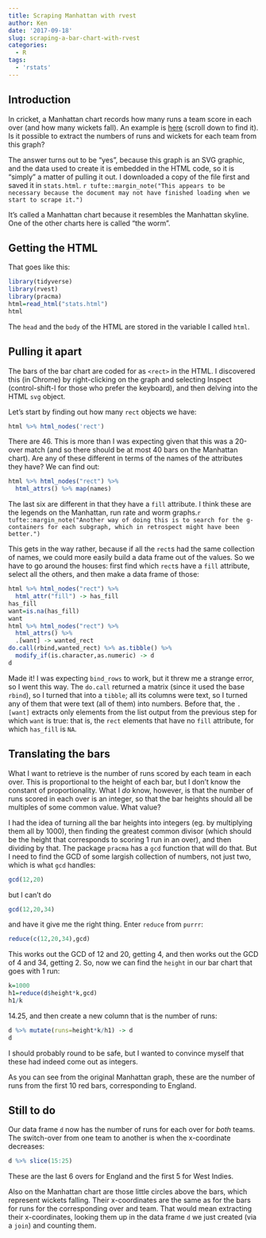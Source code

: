 ```yaml
---
title: Scraping Manhattan with rvest
author: Ken
date: '2017-09-18'
slug: scraping-a-bar-chart-with-rvest
categories:
  - R
tags:
  - 'rstats'
---
```


## Introduction

In cricket, a Manhattan chart records how many runs a team score in each over (and how many wickets fall). An example is [here](http://www.espncricinfo.com/series/10719/statistics/1031665/England-vs-West-Indies-Only-T20I-west-indies-in-england-t20i-match) (scroll down to find it). Is it possible to extract the numbers of runs and wickets for each team from this graph?

The answer turns out to be "yes", because this graph is an SVG graphic, and the data used to create it is embedded in the HTML code, so it is "simply" a matter of pulling it out. I downloaded a copy of the file first and saved it in `stats.html`. `r tufte::margin_note("This appears to be necessary because the document may not have finished loading when we start to scrape it.")`

It's called a Manhattan chart because it resembles the Manhattan skyline. One of the other charts here is called "the worm".

## Getting the HTML

That goes like this:

```r
library(tidyverse)
library(rvest)
library(pracma)
html=read_html("stats.html")
html
```

The `head` and the `body` of the HTML are stored in the variable I called `html`.

## Pulling it apart

The bars of the bar chart are coded for as `<rect>` in the HTML. I discovered this (in Chrome) by right-clicking on the graph and selecting Inspect (control-shift-I for those who prefer the keyboard), and then delving into the HTML `svg` object.

Let's start by finding out how many `rect` objects we have:

```r
html %>% html_nodes('rect') 
```

There are 46. This is more than I was expecting given that this was a 20-over match (and so there should be at most 40 bars on the Manhattan chart). Are any of these different in terms of the names of the attributes they have? We can find out:

```r
html %>% html_nodes("rect") %>% 
  html_attrs() %>% map(names)
```

The last six are different in that they have a `fill` attribute. I think these are the legends on the Manhattan, run rate and worm graphs.`r tufte::margin_note("Another way of doing this is to search for the g-containers for each subgraph, which in retrospect might have been better.")`

This gets in the way rather, because if all the `rect`s had the same collection of names, we could more easily build a data frame out of the values. So we have to go around the houses: first find which `rect`s have a `fill` attribute, select all the others, and then make a data frame of those:

```r
html %>% html_nodes("rect") %>% 
  html_attr("fill") -> has_fill
has_fill
want=is.na(has_fill)
want
html %>% html_nodes("rect") %>% 
  html_attrs() %>% 
  .[want] -> wanted_rect
do.call(rbind,wanted_rect) %>% as.tibble() %>% 
  modify_if(is.character,as.numeric) -> d
d
```

Made it! I was expecting `bind_rows` to work, but it threw me a strange error, so I went this way. The `do.call` returned a matrix (since it used the base `rbind`), so I turned that into a `tibble`; all its columns were text, so I turned any of them that were text (all of them) into numbers. Before that, the `.[want]` extracts only elements from the list output from the previous step for which `want` is true: that is, the `rect` elements that have no `fill` attribute, for which `has_fill` is `NA`.

## Translating the bars

What I want to retrieve is the number of runs scored by each team in each over. This is proportional to the height of each bar, but I don't know the constant of proportionality. What I *do* know, however, is that the number of runs scored in each over is an integer, so that the bar heights should all be multiples of some common value. What value?

I had the idea of turning all the bar heights into integers (eg. by multiplying them all by 1000), then finding the greatest common divisor (which should be the height that corresponds to scoring 1 run in an over), and then dividing by that. The package `pracma` has a `gcd` function that will do that. But I need to find the GCD of some largish collection of numbers, not just two, which is what `gcd` handles:

```r
gcd(12,20)
```

but I can't do

```r
gcd(12,20,34)
```

and have it give me the right thing. Enter `reduce` from `purrr`:

```r
reduce(c(12,20,34),gcd)
```

This works out the GCD of 12 and 20, getting 4, and then works out the GCD of 4 and 34, getting 2. So, now we can find the `height` in our bar chart that goes with 1 run:

```r
k=1000
h1=reduce(d$height*k,gcd)
h1/k
```

14.25, and then create a new column that is the number of runs:

```r
d %>% mutate(runs=height*k/h1) -> d
d
```

I should probably round to be safe, but I wanted to convince myself that these had indeed come out as integers.

As you can see from the original Manhattan graph, these are the number of runs from the first 10 red bars, corresponding to England. 

## Still to do

Our data frame `d` now has the number of runs for each over for *both* teams. The switch-over from one team to another is when the x-coordinate decreases:

```r
d %>% slice(15:25)
```

These are the last 6 overs for England and the first 5 for West Indies.

Also on the Manhattan chart are those little circles above the bars, which represent wickets falling. Their x-coordinates are the same as for the bars for runs for the corresponding over and team. That would mean extracting their x-coordinates, looking them up in the data frame `d` we just created (via a `join`) and counting them. 